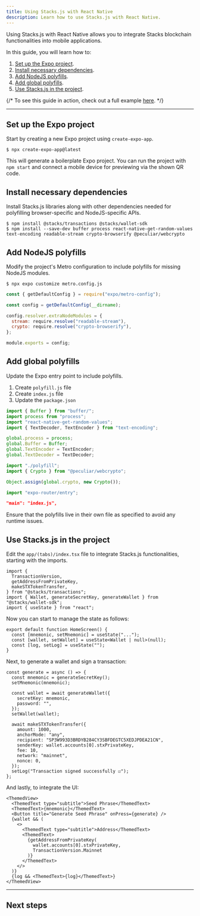```yaml
---
title: Using Stacks.js with React Native
description: Learn how to use Stacks.js with React Native.
---
```




Using Stacks.js with React Native allows you to integrate Stacks blockchain functionalities into mobile applications.

In this guide, you will learn how to:

1. [Set up the Expo project](#set-up-the-expo-project).
2. [Install necessary dependencies](#install-necessary-dependencies).
3. [Add NodeJS polyfills](#add-nodejs-polyfills).
4. [Add global polyfills](#add-global-polyfills).
5. [Use Stacks.js in the project](#use-stacksjs-in-the-project).

{/* <Callout>To see this guide in action, check out a full example [here](https://github.com/hirosystems/stacks.js-react-native-expo-51).</Callout> */}

---

## Set up the Expo project

Start by creating a new Expo project using `create-expo-app`.

```terminal
$ npx create-expo-app@latest
```

This will generate a boilerplate Expo project. You can run the project with `npm start` and connect a mobile device for previewing via the shown QR code.

## Install necessary dependencies

Install Stacks.js libraries along with other dependencies needed for polyfilling browser-specific and NodeJS-specific APIs.

```terminal
$ npm install @stacks/transactions @stacks/wallet-sdk
$ npm install --save-dev buffer process react-native-get-random-values text-encoding readable-stream crypto-browserify @peculiar/webcrypto
```

## Add NodeJS polyfills

Modify the project's Metro configuration to include polyfills for missing NodeJS modules.

```terminal
$ npx expo customize metro.config.js
```

```js metro.config.js -cn
const { getDefaultConfig } = require("expo/metro-config");

const config = getDefaultConfig(__dirname);

config.resolver.extraNodeModules = {
  stream: require.resolve("readable-stream"),
  crypto: require.resolve("crypto-browserify"),
};

module.exports = config;
```

## Add global polyfills

Update the Expo entry point to include polyfills.

1. Create `polyfill.js` file
2. Create `index.js` file
3. Update the `package.json`

```js polyfill.js -cn
import { Buffer } from "buffer/";
import process from "process";
import "react-native-get-random-values";
import { TextDecoder, TextEncoder } from "text-encoding";

global.process = process;
global.Buffer = Buffer;
global.TextEncoder = TextEncoder;
global.TextDecoder = TextDecoder;
```

```js index.js -cn
import "./polyfill";
import { Crypto } from "@peculiar/webcrypto";

Object.assign(global.crypto, new Crypto());

import "expo-router/entry";
```

```json package.json
"main": "index.js",
```

<Callout>
Ensure that the polyfills live in their own file as specified to avoid any runtime issues.
</Callout>

## Use Stacks.js in the project

Edit the `app/(tabs)/index.tsx` file to integrate Stacks.js functionalities, starting with the imports.

```tsx app/(tabs)/index.tsx -cn
import {
  TransactionVersion,
  getAddressFromPrivateKey,
  makeSTXTokenTransfer,
} from "@stacks/transactions";
import { Wallet, generateSecretKey, generateWallet } from "@stacks/wallet-sdk";
import { useState } from "react";
```

Now you can start to manage the state as follows:

```tsx app/(tabs)/index.tsx -cn
export default function HomeScreen() {
  const [mnemonic, setMnemonic] = useState("...");
  const [wallet, setWallet] = useState<Wallet | null>(null);
  const [log, setLog] = useState("");
}
```

Next, to generate a wallet and sign a transaction:

```tsx app/(tabs)/index.tsx -cn
const generate = async () => {
  const mnemonic = generateSecretKey();
  setMnemonic(mnemonic);

  const wallet = await generateWallet({
    secretKey: mnemonic,
    password: "",
  });
  setWallet(wallet);

  await makeSTXTokenTransfer({
    amount: 1000,
    anchorMode: "any",
    recipient: "SP3W993D3BRDYB284CY3SBFDEGTC5XEDJPDEA21CN",
    senderKey: wallet.accounts[0].stxPrivateKey,
    fee: 10,
    network: "mainnet",
    nonce: 0,
  });
  setLog("Transaction signed successfully ☑");
};
```

And lastly, to integrate the UI:

```tsx app/(tabs)/index.tsx -cn
<ThemedView>
  <ThemedText type="subtitle">Seed Phrase</ThemedText>
  <ThemedText>{mnemonic}</ThemedText>
  <Button title="Generate Seed Phrase" onPress={generate} />
  {wallet && (
    <>
      <ThemedText type="subtitle">Address</ThemedText>
      <ThemedText>
        {getAddressFromPrivateKey(
          wallet.accounts[0].stxPrivateKey,
          TransactionVersion.Mainnet
        )}
      </ThemedText>
    </>
  )}
  {log && <ThemedText>{log}</ThemedText>}
</ThemedView>
```

---

## Next steps

<Cards>
  <Card
    href="/stacks/stacks.js/packages/transactions"
    title="API References"
    description="Dive into the API references for Stacks.js."
  />
</Cards>
